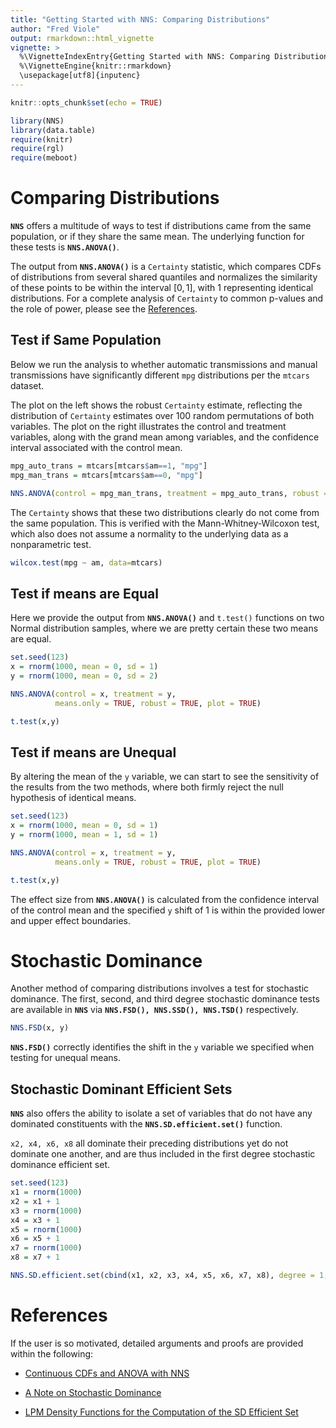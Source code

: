 ---
title: "Getting Started with NNS: Comparing Distributions"
author: "Fred Viole"
output: rmarkdown::html_vignette
vignette: >
  %\VignetteIndexEntry{Getting Started with NNS: Comparing Distributions}
  %\VignetteEngine{knitr::rmarkdown}
  \usepackage[utf8]{inputenc}
---

```{r setup, include=FALSE}
knitr::opts_chunk$set(echo = TRUE)
```


```{r setup2,message=FALSE,warning = FALSE}
library(NNS)
library(data.table)
require(knitr)
require(rgl)
require(meboot)
```

# Comparing Distributions

**`NNS`** offers a multitude of ways to test if distributions came from the same population, or if they share the same mean.  The underlying function for these tests is **`NNS.ANOVA()`**.

The output from **`NNS.ANOVA()`** is a `Certainty` statistic, which compares CDFs of distributions from several shared quantiles and normalizes the similarity of these points to be within the interval $[0,1]$, with 1 representing identical distributions.  For a complete analysis of `Certainty` to common p-values and the role of power, please see the [References](#References).

## Test if Same Population
Below we run the analysis to whether automatic transmissions and manual transmissions have significantly different `mpg` distributions per the `mtcars` dataset.

The plot on the left shows the robust `Certainty` estimate, reflecting the distribution of `Certainty` estimates over 100 random permutations of both variables.  The plot on the right illustrates the control and treatment variables, along with the grand mean among variables, and the confidence interval associated with the control mean.

```{r cars, fig.width=7, fig.align='center'}
mpg_auto_trans = mtcars[mtcars$am==1, "mpg"]
mpg_man_trans = mtcars[mtcars$am==0, "mpg"]

NNS.ANOVA(control = mpg_man_trans, treatment = mpg_auto_trans, robust = TRUE)
```

The `Certainty` shows that these two distributions clearly do not come from the same population.  This is verified with the Mann-Whitney-Wilcoxon test, which also does not assume a normality to the underlying data as a nonparametric test.

```{r cars2, warning=FALSE}
wilcox.test(mpg ~ am, data=mtcars) 
```

## Test if means are Equal
Here we provide the output from **`NNS.ANOVA()`** and `t.test()` functions on two Normal distribution samples, where we are pretty certain these two means are equal.

```{r equalmeans, echo=TRUE, fig.width=7, fig.align='center'}
set.seed(123)
x = rnorm(1000, mean = 0, sd = 1)
y = rnorm(1000, mean = 0, sd = 2)

NNS.ANOVA(control = x, treatment = y,
          means.only = TRUE, robust = TRUE, plot = TRUE)

t.test(x,y)
```

## Test if means are Unequal
By altering the mean of the `y` variable, we can start to see the sensitivity of the results from the two methods, where both firmly reject the null hypothesis of identical means.

```{r unequalmeans, echo=TRUE, fig.width=7, fig.align='center'}
set.seed(123)
x = rnorm(1000, mean = 0, sd = 1)
y = rnorm(1000, mean = 1, sd = 1)

NNS.ANOVA(control = x, treatment = y,
          means.only = TRUE, robust = TRUE, plot = TRUE)

t.test(x,y)
```

The effect size from **`NNS.ANOVA()`** is calculated from the confidence interval of the control mean and the specified `y` shift of 1 is within the provided lower and upper effect boundaries.


# Stochastic Dominance
Another method of comparing distributions involves a test for stochastic dominance.  The first, second, and third degree stochastic dominance tests are available in **`NNS`** via **`NNS.FSD(), NNS.SSD(), NNS.TSD()`** respectively.

```{r stochdom, fig.width=7, fig.align='center'}
NNS.FSD(x, y)
```

**`NNS.FSD()`** correctly identifies the shift in the `y` variable we specified when testing for unequal means.

## Stochastic Dominant Efficient Sets
**`NNS`** also offers the ability to isolate a set of variables that do not have any dominated constituents with the **`NNS.SD.efficient.set()`** function.

`x2, x4, x6, x8` all dominate their preceding distributions yet do not dominate one another, and are thus included in the first degree stochastic dominance efficient set. 

```{r stochdomset}
set.seed(123)
x1 = rnorm(1000)
x2 = x1 + 1
x3 = rnorm(1000)
x4 = x3 + 1
x5 = rnorm(1000)
x6 = x5 + 1
x7 = rnorm(1000)
x8 = x7 + 1

NNS.SD.efficient.set(cbind(x1, x2, x3, x4, x5, x6, x7, x8), degree = 1, status = FALSE)
```


# References
If the user is so motivated, detailed arguments and proofs are provided within the following:

* [Continuous CDFs and ANOVA with NNS](https://www.ssrn.com/abstract=3007373)

* [A Note on Stochastic Dominance](https://ssrn.com/abstract=3002675)

* [LPM Density Functions for the Computation of the SD Efficient Set](https://www.scirp.org/journal/paperinformation.aspx?paperid=63817)
